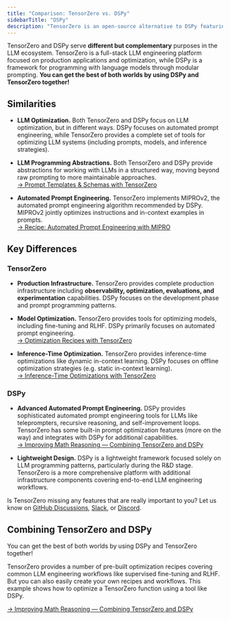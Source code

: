 ```yaml
---
title: "Comparison: TensorZero vs. DSPy"
sidebarTitle: "DSPy"
description: "TensorZero is an open-source alternative to DSPy featuring an LLM gateway, observability, optimization, evaluations, and experimentation."
---
```


TensorZero and DSPy serve **different but complementary** purposes in the LLM ecosystem.
TensorZero is a full-stack LLM engineering platform focused on production applications and optimization, while DSPy is a framework for programming with language models through modular prompting.
**You can get the best of both worlds by using DSPy and TensorZero together!**

## Similarities

- **LLM Optimization.**
  Both TensorZero and DSPy focus on LLM optimization, but in different ways.
  DSPy focuses on automated prompt engineering, while TensorZero provides a complete set of tools for optimizing LLM systems (including prompts, models, and inference strategies).

- **LLM Programming Abstractions.**
  Both TensorZero and DSPy provide abstractions for working with LLMs in a structured way, moving beyond raw prompting to more maintainable approaches.<br />
  [→ Prompt Templates & Schemas with TensorZero](/gateway/guides/prompt-templates-schemas/)

- **Automated Prompt Engineering.**
  TensorZero implements MIPROv2, the automated prompt engineering algorithm recommended by DSPy.
  MIPROv2 jointly optimizes instructions and in-context examples in prompts.<br />
  [→ Recipe: Automated Prompt Engineering with MIPRO](https://github.com/tensorzero/tensorzero/tree/main/recipes/mipro)

## Key Differences

### TensorZero

- **Production Infrastructure.**
  TensorZero provides complete production infrastructure including **observability, optimization, evaluations, and experimentation** capabilities.
  DSPy focuses on the development phase and prompt programming patterns.

- **Model Optimization.**
  TensorZero provides tools for optimizing models, including fine-tuning and RLHF.
  DSPy primarily focuses on automated prompt engineering.<br />
  [→ Optimization Recipes with TensorZero](/recipes/)

- **Inference-Time Optimization.**
  TensorZero provides inference-time optimizations like dynamic in-context learning.
  DSPy focuses on offline optimization strategies (e.g. static in-context learning).<br />
  [→ Inference-Time Optimizations with TensorZero](/gateway/guides/inference-time-optimizations/)

### DSPy

- **Advanced Automated Prompt Engineering.**
  DSPy provides sophisticated automated prompt engineering tools for LLMs like teleprompters, recursive reasoning, and self-improvement loops.
  TensorZero has some built-in prompt optimization features (more on the way) and integrates with DSPy for additional capabilities.<br />
  [→ Improving Math Reasoning &mdash; Combining TensorZero and DSPy](https://github.com/tensorzero/tensorzero/tree/main/examples/gsm8k-custom-recipe-dspy)

- **Lightweight Design.**
  DSPy is a lightweight framework focused solely on LLM programming patterns, particularly during the R&D stage.
  TensorZero is a more comprehensive platform with additional infrastructure components covering end-to-end LLM engineering workflows.

<Tip title="Feedback">

Is TensorZero missing any features that are really important to you? Let us know on [GitHub Discussions](https://github.com/tensorzero/tensorzero/discussions), [Slack](https://www.tensorzero.com/slack), or [Discord](https://www.tensorzero.com/discord).

</Tip>

## Combining TensorZero and DSPy

You can get the best of both worlds by using DSPy and TensorZero together!

TensorZero provides a number of pre-built optimization recipes covering common LLM engineering workflows like supervised fine-tuning and RLHF.
But you can also easily create your own recipes and workflows.
This example shows how to optimize a TensorZero function using a tool like DSPy.

[→ Improving Math Reasoning &mdash; Combining TensorZero and DSPy](https://github.com/tensorzero/tensorzero/tree/main/examples/gsm8k-custom-recipe-dspy)
